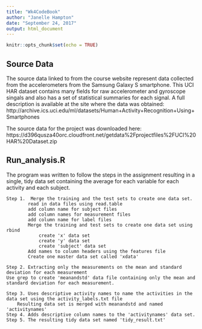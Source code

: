 ---
title: "Wk4CodeBook"
author: "Janelle Hampton"
date: "September 24, 2017"
output: html_document
---

```{r setup, include=FALSE}
knitr::opts_chunk$set(echo = TRUE)
```

## Source Data

The source data linked to from the course website represent data collected from the accelerometers from the Samsung Galaxy S smartphone. This UCI HAR dataset contains many fields for raw accelerometer and gyroscope singals and also has a set of statistical summaries for each signal.  A full description is available at the site where the data was obtained:
http://archive.ics.uci.edu/ml/datasets/Human+Activity+Recognition+Using+Smartphones

The source data for the project was downloaded here:
https://d396qusza40orc.cloudfront.net/getdata%2Fprojectfiles%2FUCI%20HAR%20Dataset.zip

## Run_analysis.R

The program was written to follow the steps in the assignment resulting in a single, tidy data set containing the average for each variable for each activity and each subject.  

    Step 1.  Merge the training and the test sets to create one data set.
            read in data files using read.table
            add column name for subject files
            add column names for measurement files
            add column name for label files
            Merge the training and test sets to create one data set using rbind
                create 'x' data set 
                create 'y' data set
                create 'subject' data set
            Add names to column headers using the features file
            Create one master data set called 'xdata'
            
    Step 2. Extracting only the measurements on the mean and standard deviation for each measurement
    Use grep to create 'meanandstd' data file containing only the mean and standard deviation for each measurement.
            
    Step 3. Uses descriptive activity names to name the activities in the data set using the activity_labels.txt file
        Resulting data set is merged with meanandstd and named 'activitynames'
    Step 4. Adds descriptive column names to the 'activitynames' data set.
    Step 5. The resulting tidy data set named 'tidy_result.txt' 
    

            
     